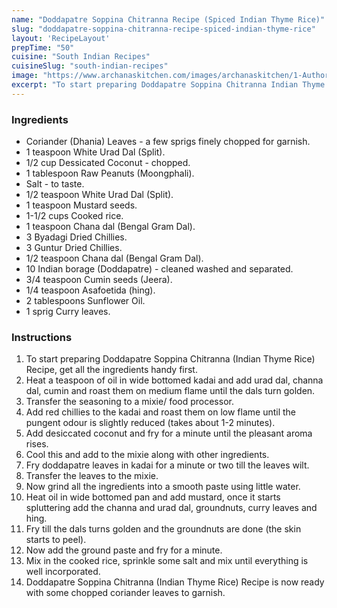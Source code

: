 ---
name: "Doddapatre Soppina Chitranna Recipe (Spiced Indian Thyme Rice)"
slug: "doddapatre-soppina-chitranna-recipe-spiced-indian-thyme-rice"
layout: 'RecipeLayout'
prepTime: "50"
cuisine: "South Indian Recipes"
cuisineSlug: "south-indian-recipes"
image: "https://www.archanaskitchen.com/images/archanaskitchen/1-Author/sindhu_bharadwaj/doddapatre-soppina-chitranna-thyme-rice.JPG"
excerpt: "To start preparing Doddapatre Soppina Chitranna Indian Thyme Rice Recipe, get all the ingredients handy first"
---

### Ingredients

- Coriander (Dhania) Leaves - a few sprigs finely chopped for garnish.
- 1 teaspoon White Urad Dal (Split).
- 1/2 cup Dessicated Coconut - chopped.
- 1 tablespoon Raw Peanuts (Moongphali).
- Salt - to taste.
- 1/2 teaspoon White Urad Dal (Split).
- 1 teaspoon Mustard seeds.
- 1-1/2 cups Cooked rice.
- 1 teaspoon Chana dal (Bengal Gram Dal).
- 3 Byadagi Dried Chillies.
- 3 Guntur Dried Chillies.
- 1/2 teaspoon Chana dal (Bengal Gram Dal).
- 10 Indian borage (Doddapatre) - cleaned washed and separated.
- 3/4 teaspoon Cumin seeds (Jeera).
- 1/4 teaspoon Asafoetida (hing).
- 2 tablespoons Sunflower Oil.
- 1 sprig Curry leaves.

### Instructions

1. To start preparing Doddapatre Soppina Chitranna (Indian Thyme Rice) Recipe, get all the ingredients handy first.
1. Heat a teaspoon of oil in wide bottomed kadai and add urad dal, channa dal, cumin and roast them on medium flame until the dals turn golden.
1. Transfer the seasoning to a mixie/ food processor.
1. Add red chillies to the kadai and roast them on low flame until the pungent odour is slightly reduced (takes about 1-2 minutes).
1. Add desiccated coconut and fry for a minute until the pleasant aroma rises.
1. Cool this and add to the mixie along with other ingredients.
1. Fry doddapatre leaves in kadai for a minute or two till the leaves wilt.
1. Transfer the leaves to the mixie.
1. Now grind all the ingredients into a smooth paste using little water.
1. Heat oil in wide bottomed pan and add mustard, once it starts spluttering add the channa and urad dal, groundnuts, curry leaves and hing.
1. Fry till the dals turns golden and the groundnuts are done (the skin starts to peel).
1. Now add the ground paste and fry for a minute.
1. Mix in the cooked rice, sprinkle some salt and mix until everything is well incorporated.
1. Doddapatre Soppina Chitranna (Indian Thyme Rice) Recipe is now ready with some chopped coriander leaves to garnish.
